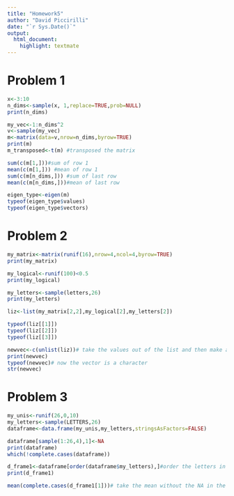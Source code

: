 ```yaml
---
title: "Homework5"
author: "David Piccirilli"
date: "`r Sys.Date()`"
output: 
  html_document: 
    highlight: textmate
---
```


# Problem 1
```r
x<-3:10
n_dims<-sample(x, 1,replace=TRUE,prob=NULL) 
print(n_dims)

my_vec<-1:n_dims^2
v<-sample(my_vec)
m<-matrix(data=v,nrow=n_dims,byrow=TRUE)
print(m)
m_transposed<-t(m) #transposed the matrix

sum(c(m[1,]))#sum of row 1
mean(c(m[1,])) #mean of row 1
sum(c(m[n_dims,])) #sum of last row
mean(c(m[n_dims,]))#mean of last row

eigen_type<-eigen(m)
typeof(eigen_type$values)
typeof(eigen_type$vectors)
```
# Problem 2
```r
my_matrix<-matrix(runif(16),nrow=4,ncol=4,byrow=TRUE)
print(my_matrix)

my_logical<-runif(100)<0.5
print(my_logical)

my_letters<-sample(letters,26)
print(my_letters)

liz<-list(my_matrix[2,2],my_logical[2],my_letters[2])

typeof(liz[[1]])
typeof(liz[[2]])
typeof(liz[[3]])

newvec<-c(unlist(liz))# take the values out of the list and then make a new vector 
print(newvec)
typeof(newvec)# now the vector is a character
str(newvec)
```
# Problem 3
```r
my_unis<-runif(26,0,10)
my_letters<-sample(LETTERS,26)
dataframe<-data.frame(my_unis,my_letters,stringsAsFactors=FALSE)

dataframe[sample(1:26,4),1]<-NA
print(dataframe)
which(!complete.cases(dataframe))

d_frame1<-dataframe[order(dataframe$my_letters),]#order the letters in alphabetical order
print(d_frame1)

mean(complete.cases(d_frame1[1]))# take the mean without the NA in the data
```
